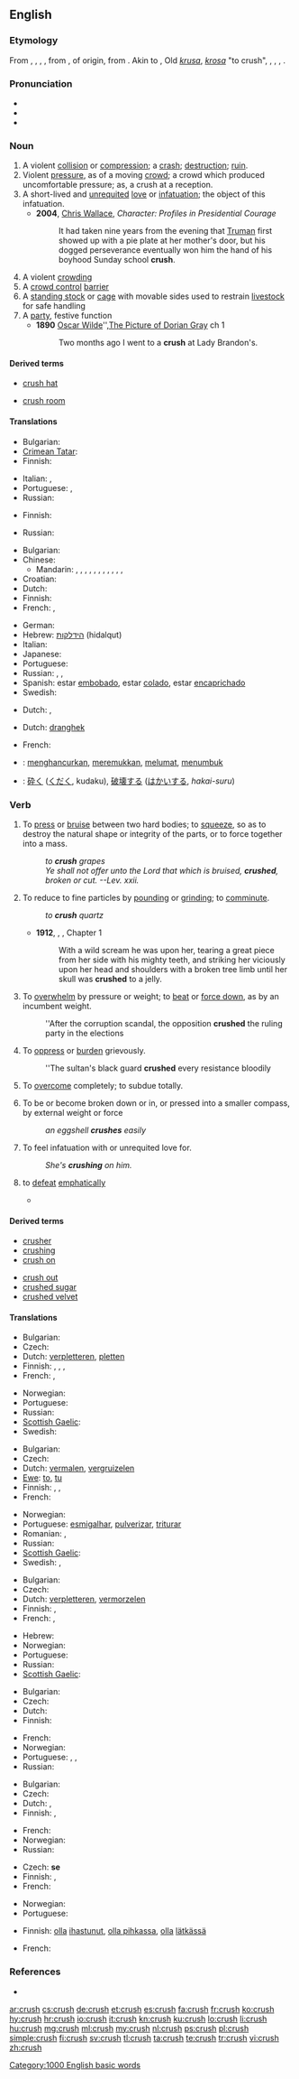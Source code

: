 ==English==
{{wikipedia}}
{{rfc|lang=en}}

===Etymology===
From {{etyl|enm}} {{term|cruschen|lang=enm}}, {{term|crousshen|lang=enm}}, {{etyl|fro}} {{term|cruisir|lang=fro}}, {{term|croissir|lang=fro}}, from {{etyl|LL.}} {{recons||cruscio}}, of {{etyl|gem}} origin, from {{etyl|frk}} {{recons|krostjan|lang=frk|sc=Latn}}. Akin to {{etyl|got|-}} {{term|𐌺𐍂𐌿𐌹𐍃𐍄𐌰𐌽||tr=kruistan|to gnash|lang=got}}, Old {{etyl|sv|-}} ''[[krusa]]'', ''[[krosa]]'' "to crush", {{etyl|gml|-}} {{term|krossen||to break|lang=gml}}, {{etyl|sv|-}} {{term|krysta||to squeeze|lang=sv}}, {{etyl|da|-}} {{term|kryste|lang=da}}, {{etyl|is|-}} {{term|kreysta|lang=is}}.

===Pronunciation===
* {{IPA|/kɹʌʃ/}}
* {{audio|en-us-crush.ogg|Audio (US)}}
* {{rhymes|ʌʃ}}

===Noun===
{{en-noun|es}}

# A violent [[collision]] or [[compression]]; a [[crash]]; [[destruction]]; [[ruin]].
# Violent [[pressure]], as of a moving [[crowd]]; a crowd which produced uncomfortable pressure; as, a crush at a reception.
# A short-lived and [[unrequited]] [[love]] or [[infatuation]]; the object of this infatuation.
#* '''2004''', [[w: Chris Wallace (journalist)|Chris Wallace]], ''Character: Profiles in Presidential Courage''
#*: It had taken nine years from the evening that [[w:Harry Truman|Truman]] first showed up with a pie plate at her mother's door, but his dogged perseverance eventually won him the hand of his boyhood Sunday school '''crush'''.
# A violent [[crowding]]
# A [[crowd control]] [[barrier]]
# A [[standing stock]] or [[cage]] with movable sides used to restrain [[livestock]] for safe handling
# A [[party]], festive function
#* '''1890''' [[w:Oscar Wilde|Oscar Wilde]]'',[[w:The Picture of Dorian Grey|The Picture of Dorian Gray]] ch 1
#*: Two months ago I went to a '''crush''' at Lady Brandon's.

====Derived terms====
{{top2}}
* [[crush hat]]
{{mid2}}
* [[crush room]]
{{bottom}}

====Translations====
{{trans-top|a violent collision or compression}}
* Bulgarian: {{t|bg|смачкване|n}}
* [[Crimean Tatar]]: {{tø|crh|taptamaq|xs=Crimean Tatar}}
* Finnish: {{t-|fi|murskaus}}
{{trans-mid}}
* Italian: {{t-|it|ressa|f}}, {{t-|it|calca|f}}
* Portuguese: {{t+|pt|choque|m}}, {{t+|pt|colisão|f}}
* Russian: {{t|ru|раздавливание|n|tr=''razdávlivanije''}}
{{trans-bottom}}

{{trans-top|violent pressure, as of a crowd}}
* Finnish: {{t-|fi|puristus}}
{{trans-mid}}
* Russian: {{t|ru|давка|f|tr=''dávka''}}
{{trans-bottom}}

{{trans-top|a short-lived and unrequited love or infatuation}}
* Bulgarian: {{t|bg|увлечение|n}}
* Chinese:
** Mandarin: {{t|cmn|迷上|tr=míshàng|sc=Hani}}, {{t|cmn|迷戀|sc=Hani}}, {{t|cmn|迷恋|tr=míliàn|sc=Hani}}, {{t|cmn|迷住|tr=mízhù|sc=Hani}}, {{t-|cmn|愛上|sc=Hani}}, {{t-|cmn|爱上|tr=àishàng|sc=Hani}}, {{t|cmn|動心|sc=Hani}}, {{t|cmn|动心|tr=dòngxīn|sc=Hani}}, {{t|cmn|暗戀|sc=Hani}}, {{t|cmn|暗恋|tr=ànliàn|sc=Hani}}, {{t-|cmn|喜歡|sc=Hani}}, {{t-|cmn|喜欢|tr=xǐhuān|sc=Hani}}
* Croatian: {{t|hr|zatreskanost|f}}
* Dutch: {{t+|nl|bevlieging|f}}
* Finnish: {{t-|fi|ihastus}}
* French: {{t+|fr|béguin}}, {{t+|fr|amourette}}
{{trans-mid}}
* German: {{t+|de|Schwarm|m}}
* Hebrew: [[הידלקות]] (hidalqut) {{f}}
* Italian: {{t+|it|cotta|f}}
* Japanese: {{t|ja|ときめき|tr=tokimeki}}
* Portuguese: {{t|pt|paixonite|f}}
* Russian: {{t|ru|увлечение|n|tr=''uvlečénije''}}, {{t|ru|пылкая любовь|f|tr=''pýlkaja ljubóv’''}}, {{t|ru|влюбленность|sc=Cyrl}}
* Spanish: estar [[embobado]], estar [[colado]], estar [[encaprichado]]
* Swedish: {{t|sv|förälskelse|c}}
{{trans-bottom}}

{{trans-top|a chute or corridor in a cattle yard}}
{{trans-mid}}
{{trans-bottom}}

{{trans-top|a violent crowding}}
* Dutch: {{t+|nl|overrompeling}}, {{t-|nl|stormloop}}
{{trans-mid}}
{{trans-bottom}}

{{trans-top|a crowd control barrier}}
* Dutch: [[dranghek]] {{n}}
{{trans-mid}}
* French: {{t|fr|barricade|f}}
{{trans-bottom}}

{{trans-see|archaism for party|party}}

{{checktrans-top}}
* {{ttbc|id}}: [[hancur|menghancurkan]], [[remuk|meremukkan]], [[lumat|melumat]], [[tumbuk|menumbuk]]
* {{ttbc|ja}}: [[砕く]] ([[くだく]], kudaku), [[破壊]]する ([[はかい]]する, ''hakai-suru'')
{{trans-bottom}}

===Verb===
{{en-verb|crush|es}}

# To [[press]] or [[bruise]] between two hard bodies; to [[squeeze]], so as to destroy the natural shape or integrity of the parts, or to force together into a mass.
#: ''to '''crush''' grapes''
#: ''Ye shall not offer unto the Lord that which is bruised, '''crushed''', broken or cut. --Lev. xxii.''
# To reduce to fine particles by [[pound]]ing or [[grind]]ing; to [[comminute]].
#: ''to '''crush''' quartz''
#* '''1912''', {{w|Edgar Rice Burroughs}}, {{w|Tarzan of the Apes}}, Chapter 1
#*: With a wild scream he was upon her, tearing a great piece from her side with his mighty teeth, and striking her viciously upon her head and shoulders with a broken tree limb until her skull was '''crushed''' to a jelly.
# To [[overwhelm]] by pressure or weight; to [[beat]] or [[force down]], as by an incumbent weight.
#: ''After the corruption scandal, the opposition '''crushed''' the ruling party in the elections
# To [[oppress]] or [[burden]] grievously.
#: ''The sultan's black guard '''crushed''' every resistance bloodily
# To [[overcome]] completely; to subdue totally.
# {{intransitive}} To be or become broken down or in, or pressed into a smaller compass, by external weight or force
#: ''an eggshell '''crushes''' easily''
# To feel infatuation with or unrequited love for.
#: ''She's '''crushing''' on him.''
# {{sports}} to [[defeat]] [[emphatically]]
#* {{quote-news
|year=2011
|date=November 11
|author=Rory Houston
|title=Estonia 0-4 Republic of Ireland
|work=RTE Sport
|url=http://www.rte.ie/sport/soccer/2011/1111/estonia_ireland_report.html
|page=
|passage=A stunning performance from the Republic of Ireland all but sealed progress to Euro 2012 as they '''crushed''' nine-man Estonia 4-0 in the first leg of the qualifying play-off tie in A Le Coq Arena in Tallinn.}}

====Derived terms====
{{top2}}
* [[crusher]]
* [[crushing]]
* [[crush on]]
{{mid2}}
* [[crush out]]
* [[crushed sugar]]
* [[crushed velvet]]
{{bottom}}

====Translations====
{{trans-top|to press or bruise between two hard bodies}}
* Bulgarian: {{t|bg|смачквам}}
* Czech: {{t-|cs|drtit}}
* Dutch: [[verpletteren]], [[pletten]]
* Finnish: {{t-|fi|murskata}}, {{t-|fi|musertaa}}, {{t-|fi|rusentaa}}, {{t|fi|liiskata}}
* French: {{t|fr|écraser}}, {{t|fr|écrabouiller}} {{qualifier|slang}}
{{trans-mid}}
* Norwegian: {{t|no|sammenpresse}}
* Portuguese: {{t+|pt|amassar}}
* Russian: {{t|ru|давить|tr=''davít'''}}
* [[Scottish Gaelic]]: {{t-|gd|pronn|xs=Scottish Gaelic}}
* Swedish: {{t|sv|krossa}}
{{trans-bottom}}

{{trans-top|to reduce to fine particles by pounding or grinding}}
* Bulgarian: {{t|bg|раздробявам}}
* Czech: {{t-|cs|drtit}}
* Dutch: [[vermalen]], [[vergruizelen]]
* [[Ewe]]: [[to]], [[tu]]
* Finnish: {{t+|fi|jauhaa}}, {{t-|fi|murskata}}, {{t+|fi|hienontaa}}
* French: {{t|fr|concasser}}
{{trans-mid}}
* Norwegian: {{t|no|finknuse}}
* Portuguese: [[esmigalhar]], [[pulverizar]], [[triturar]]
* Romanian: {{t-|ro|măcina}}, {{t-|ro|pulveriza}}
* Russian: {{t|ru|дробить|tr=''drobít'''}}
* [[Scottish Gaelic]]: {{t-|gd|pronn|xs=Scottish Gaelic}}
* Swedish: {{t|sv|krossa}}, {{t|sv|mala}}
{{trans-bottom}}

{{trans-top|to overwhelm by pressure or weight}}
* Bulgarian: {{t|bg|смачквам}}
* Czech: {{t-|cs|drtit}}
* Dutch: [[verpletteren]], [[vermorzelen]]
* Finnish: {{t-|fi|murskata}}, {{t-|fi|musertaa}}
* French: {{t|fr|écraser}}, {{t|fr|écrabouiller}} {{qualifier|slang}}
{{trans-mid}}
* Hebrew: {{t|he|מחץ|tr=makhátz}}
* Norwegian: {{t|no|sammentrykke}}
* Portuguese: {{t+|pt|esmagar}}
* Russian: {{t|ru|раздавливать|tr=''razdávlivat'''}}
* [[Scottish Gaelic]]: {{t-|gd|pronn|xs=Scottish Gaelic}}
{{trans-bottom}}

{{trans-top|to oppress or burden grievously}}
* Bulgarian: {{t|bg|потискам}}
* Czech: {{t-|cs|drtit}}
* Dutch: {{t-|nl|verdrukken}}
* Finnish: {{t-|fi|musertaa}}
{{trans-mid}}
* French: {{t|fr|écraser}}
* Norwegian: {{t+|no|knuse}}
* Portuguese: {{t+|pt|dominar}}, {{t+|pt|subjugar}}, {{t+|pt|vencer}}
* Russian: {{t|ru|давить|tr=''davít'''}}
{{trans-bottom}}

{{trans-top|to overcome completely}}
* Bulgarian: {{t|bg|съкрушавам}}
* Czech: {{t-|cs|rozdrtit}}
* Dutch: {{t-|nl|verpletteren}}, {{t-|nl|overweldigen}}
* Finnish: {{t-|fi|murskata}}, {{t-|fi|nujertaa}}
{{trans-mid}}
* French: {{t|fr|écraser}}
* Norwegian: {{t+|no|knuse}}
* Russian: {{t|ru|подавлять|tr=''podavlját'''}}
{{trans-bottom}}

{{trans-top|to be or become broken down or in}}
* Czech: {{t-|cs|rozbít}} '''se'''
* Finnish: {{t-|fi|murskautua}}, {{t-|fi|musertua}}
* French: {{t|fr|s'écraser}}
{{trans-mid}}
* Norwegian: {{t|no|knuses}}
* Portuguese: {{t+|pt|moer}}
{{trans-bottom}}

{{trans-top|to feel unrequited love}}
* Finnish: [[olla]] [[ihastua|ihastunut]], [[olla pihkassa]], [[olla]] [[lätkä|lätkässä]]
{{trans-mid}}
* French: {{t|fr|avoir le béguin}}
{{trans-bottom}}

===References===
* {{R:Webster 1913}}

[[Category:1000 English basic words]]

[[ar:crush]]
[[cs:crush]]
[[de:crush]]
[[et:crush]]
[[es:crush]]
[[fa:crush]]
[[fr:crush]]
[[ko:crush]]
[[hy:crush]]
[[hr:crush]]
[[io:crush]]
[[it:crush]]
[[kn:crush]]
[[ku:crush]]
[[lo:crush]]
[[li:crush]]
[[hu:crush]]
[[mg:crush]]
[[ml:crush]]
[[my:crush]]
[[nl:crush]]
[[ps:crush]]
[[pl:crush]]
[[simple:crush]]
[[fi:crush]]
[[sv:crush]]
[[tl:crush]]
[[ta:crush]]
[[te:crush]]
[[tr:crush]]
[[vi:crush]]
[[zh:crush]]